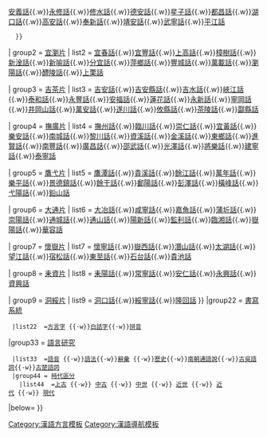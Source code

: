 {{Navbox
|name  = 贛語
|title = [[贛語|贛語]]
|state = autocollapse
|basestyle = 
|image =[[File:Mapofgan.JPG|300px]]
|group1 = [[贛語方言|方言區]]
|list1 = {{Navbox subgroup
|group1 = [[昌都片]]
|list1  ={{Navbox subgroup
    |group1 = 
    |list1  = [[南昌話]]{{.w}}[[南昌縣話]]{{.w}}[[新建話]]{{.w}}[[安義話]]{{.w}}[[永修話]]{{.w}}[[修水話]]{{.w}}[[德安話]]{{.w}}[[星子話]]{{.w}}[[都昌話]]{{.w}}[[湖口話]]{{.w}}[[高安話]]{{.w}}[[奉新話]]{{.w}}[[靖安話]]{{.w}}[[武寧話]]{{.w}}[[平江話]]
   }}
| group2 = [[宜瀏片]]
| list2 = [[宜春話]]{{.w}}[[宜豐話]]{{.w}}[[上高話]]{{.w}}[[樟樹話]]{{.w}}[[新淦話]]{{.w}}[[新喻話]]{{.w}}[[分宜話]]{{.w}}[[萍鄉話]]{{.w}}[[豐城話]]{{.w}}[[萬載話]]{{.w}}[[瀏陽話]]{{.w}}[[醴陵話]]{{.w}}[[上栗話]]

| group3 = [[吉茶片]]
| list3 = [[吉安話]]{{.w}}[[吉安縣話]]{{.w}}[[吉水話]]{{.w}}[[峽江話]]{{.w}}[[泰和話]]{{.w}}[[永豐話]]{{.w}}[[安福話]]{{.w}}[[蓮花話]]{{.w}}[[永新話]]{{.w}}[[寧岡話]]{{.w}}[[井岡山話]]{{.w}}[[萬安話]]{{.w}}[[遂川話]]{{.w}}[[攸縣話]]{{.w}}[[茶陵話]]{{.w}}[[酃縣話]]

| group4 = [[撫廣片]]
| list4 = [[撫州話]]{{.w}}[[臨川話]]{{.w}}[[崇仁話]]{{.w}}[[宜黃話]]{{.w}}[[樂安話]]{{.w}}[[南城話]]{{.w}}[[黎川話]]{{.w}}[[資溪話]]{{.w}}[[金溪話]]{{.w}}[[東鄉話]]{{.w}}[[進賢話]]{{.w}}[[南豐話]]{{.w}}[[廣昌話]]{{.w}}[[邵武話]]{{.w}}[[光澤話]]{{.w}}[[將樂話]]{{.w}}[[建寧話]]{{.w}}[[泰寧話]]

| group5 = [[鷹弋片]]
| list5 = [[鷹潭話]]{{.w}}[[貴溪話]]{{.w}}[[餘江話]]{{.w}}[[萬年話]]{{.w}}[[樂平話]]{{.w}}[[景德鎮話]]{{.w}}[[餘干話]]{{.w}}[[鄱陽話]]{{.w}}[[彭澤話]]{{.w}}[[橫峰話]]{{.w}}[[弋陽話]]{{.w}}[[鉛山話]]

| group6 = [[大通片]]
| list6 = [[大冶話]]{{.w}}[[咸寧話]]{{.w}}[[嘉魚話]]{{.w}}[[蒲圻話]]{{.w}}[[崇陽話]]{{.w}}[[通城話]]{{.w}}[[通山話]]{{.w}}[[陽新話]]{{.w}}[[監利話]]{{.w}}[[臨湘話]]{{.w}}[[嶽陽話]]{{.w}}[[華容話]]

| group7 = [[懷嶽片]]
| list7 = [[懷寧話]]{{.w}}[[嶽西話]]{{.w}}[[潛山話]]{{.w}}[[太湖話]]{{.w}}[[望江話]]{{.w}}[[宿松話]]{{.w}}[[東至話]]{{.w}}[[石台話]]{{.w}}[[貴池話]]

| group8 = [[耒資片]]
| list8 = [[耒陽話]]{{.w}}[[常寧話]]{{.w}}[[安仁話]]{{.w}}[[永興話]]{{.w}}[[資興話]]

| group9 = [[洞綏片]]
| list9 = [[洞口話]]{{.w}}[[綏寧話]]{{.w}}[[隆回話]]
}}
|group22 = [[書寫系統]]
  |list22  =[[方言字]] {{·w}}[[贛語白話字|白話字]]{{·w}}[[贛語拼音|拼音]]
|group33 = [[語言研究]]
  |list33  =[[贛語的音韻特徵|語音]] {{·w}}[[贛語語法|語法]]{{·w}}[[贛語特徵詞|辭彙]] {{·w}}[[贛語歷史|歷史]]{{·w}}[[客、贛、通泰方言源於南朝通語說|南朝通語說]]{{·w}}[[贛語中的古吳語詞列表|古吳語詞]]{{·w}}[[贛語中的古楚語詞列表|古楚語詞]]
  |group44 = [[贛語的歷史|時代區分]]
    |list44  =[[上古贛語|上古]] {{·w}} [[中古贛語|中古]] {{·w}} [[中世贛語|中世]] {{·w}} [[近世贛語|近世]] {{·w}} [[近代贛語|近代]] {{·w}} [[現代贛語|現代]]
|below=
}}
<noinclude>
[[Category:漢語方言模板]]
[[Category:漢語導航模板]]
</noinclude>